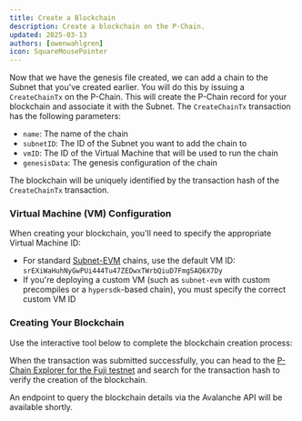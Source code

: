 ```yaml
---
title: Create a Blockchain
description: Create a blockchain on the P-Chain.
updated: 2025-03-13
authors: [owenwahlgren]
icon: SquareMousePointer
---
```


Now that we have the genesis file created, we can add a chain to the Subnet that you've created
earlier. You will do this by issuing a `CreateChainTx` on the P-Chain. This will create the P-Chain
record for your blockchain and associate it with the Subnet. The `CreateChainTx` transaction has the
following parameters:

- `name`: The name of the chain
- `subnetID`: The ID of the Subnet you want to add the chain to
- `vmID`: The ID of the Virtual Machine that will be used to run the chain
- `genesisData`: The genesis configuration of the chain

The blockchain will be uniquely identified by the transaction hash of the `CreateChainTx` transaction.

### Virtual Machine (VM) Configuration

When creating your blockchain, you'll need to specify the appropriate Virtual Machine ID:

- For standard [Subnet-EVM](https://github.com/ava-labs/subnet-evm) chains, use the default VM ID: `srEXiWaHuhNyGwPUi444Tu47ZEDwxTWrbQiuD7FmgSAQ6X7Dy`
- If you're deploying a custom VM (such as `subnet-evm` with custom precompiles or a `hypersdk`-based chain), you must specify the correct custom VM ID

### Creating Your Blockchain

Use the interactive tool below to complete the blockchain creation process:


<ToolboxMdxWrapper>
    <CreateChain />
</ToolboxMdxWrapper>

When the transaction was submitted successfully, you can head to the [P-Chain Explorer for the Fuji
testnet](https://subnets-test.avax.network/p-chain) and search for the transaction hash to verify
the creation of the blockchain.

An endpoint to query the blockchain details via the Avalanche API will be available shortly.
